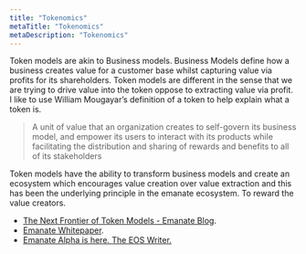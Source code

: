 ```yaml
---
title: "Tokenomics"
metaTitle: "Tokenomics"
metaDescription: "Tokenomics"
---
```


Token models are akin to Business models. Business Models define how a business creates value for a customer base whilst capturing value via profits for its shareholders. Token models are different in the sense that we are trying to drive value into the token oppose to extracting value via profit. I like to use William Mougayar’s definition of a token to help explain what a token is.

> A unit of value that an organization creates to self-govern its business model, and empower its users to interact with its products while facilitating the distribution and sharing of rewards and benefits to all of its stakeholders

Token models have the ability to transform business models and create an ecosystem which encourages value creation over value extraction and this has been the underlying principle in the emanate ecosystem. To reward the value creators.

- [The Next Frontier of Token Models - Emanate Blog](https://medium.com/emanate-live/emanate-the-next-frontier-of-token-models-8b490099c0bb).
- [Emanate Whitepaper](https://emanate.live/pdf/emanate-WP-latest.pdf).
- [Emanate Alpha is here. The EOS Writer.](https://www.eoswriter.io/161664_emanate-alpha-is-here.eos)
